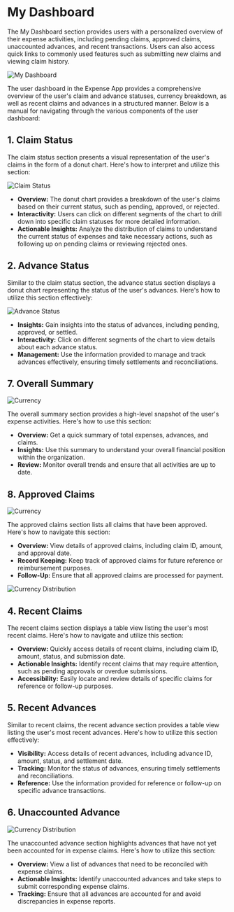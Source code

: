 # My Dashboard

The My Dashboard section provides users with a personalized overview of their expense activities, including pending claims, approved claims, unaccounted advances, and recent transactions. Users can also access quick links to commonly used features such as submitting new claims and viewing claim history.

![My Dashboard](../img/dashboard1.png)

The user dashboard in the Expense App provides a comprehensive overview of the user's claim and advance statuses, currency breakdown, as well as recent claims and advances in a structured manner. Below is a manual for navigating through the various components of the user dashboard:

## 1. Claim Status

The claim status section presents a visual representation of the user's claims in the form of a donut chart. Here's how to interpret and utilize this section:

![Claim Status](../img/dashboard1.png)

- **Overview:** The donut chart provides a breakdown of the user's claims based on their current status, such as pending, approved, or rejected.
- **Interactivity:** Users can click on different segments of the chart to drill down into specific claim statuses for more detailed information.
- **Actionable Insights:** Analyze the distribution of claims to understand the current status of expenses and take necessary actions, such as following up on pending claims or reviewing rejected ones.

## 2. Advance Status

Similar to the claim status section, the advance status section displays a donut chart representing the status of the user's advances. Here's how to utilize this section effectively:

![Advance Status](../img/dashboard1.png)

- **Insights:** Gain insights into the status of advances, including pending, approved, or settled.
- **Interactivity:** Click on different segments of the chart to view details about each advance status.
- **Management:** Use the information provided to manage and track advances effectively, ensuring timely settlements and reconciliations.


## 7. Overall Summary
![Currency](../img/dashboard2.png)

The overall summary section provides a high-level snapshot of the user's expense activities. Here's how to use this section:

- **Overview:** Get a quick summary of total expenses, advances, and claims.
- **Insights:** Use this summary to understand your overall financial position within the organization.
- **Review:** Monitor overall trends and ensure that all activities are up to date.

## 8. Approved Claims
![Currency](../img/dashboard2.png)

The approved claims section lists all claims that have been approved. Here's how to navigate this section:

- **Overview:** View details of approved claims, including claim ID, amount, and approval date.
- **Record Keeping:** Keep track of approved claims for future reference or reimbursement purposes.
- **Follow-Up:** Ensure that all approved claims are processed for payment.

![Currency Distribution](../img/dashboard3.png)

## 4. Recent Claims

The recent claims section displays a table view listing the user's most recent claims. Here's how to navigate and utilize this section:

- **Overview:** Quickly access details of recent claims, including claim ID, amount, status, and submission date.
- **Actionable Insights:** Identify recent claims that may require attention, such as pending approvals or overdue submissions.
- **Accessibility:** Easily locate and review details of specific claims for reference or follow-up purposes.

## 5. Recent Advances

Similar to recent claims, the recent advance section provides a table view listing the user's most recent advances. Here's how to utilize this section effectively:

- **Visibility:** Access details of recent advances, including advance ID, amount, status, and settlement date.
- **Tracking:** Monitor the status of advances, ensuring timely settlements and reconciliations.
- **Reference:** Use the information provided for reference or follow-up on specific advance transactions.

## 6. Unaccounted Advance
![Currency Distribution](../img/dashboard3.png)

The unaccounted advance section highlights advances that have not yet been accounted for in expense claims. Here's how to utilize this section:

- **Overview:** View a list of advances that need to be reconciled with expense claims.
- **Actionable Insights:** Identify unaccounted advances and take steps to submit corresponding expense claims.
- **Tracking:** Ensure that all advances are accounted for and avoid discrepancies in expense reports.


